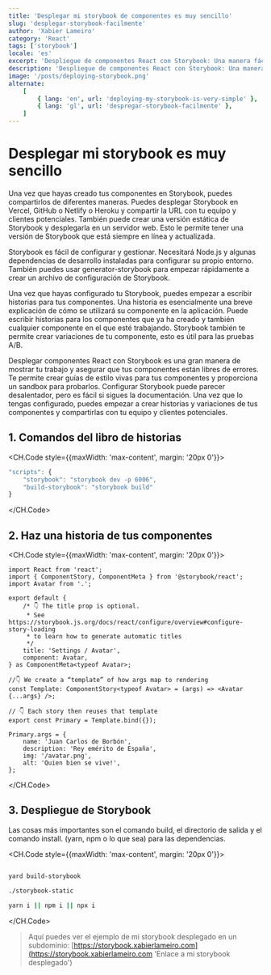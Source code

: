 ```yaml
---
title: 'Desplegar mi storybook de componentes es muy sencillo'
slug: 'desplegar-storybook-facilmente'
author: 'Xabier Lameiro'
category: 'React'
tags: ['storybook']
locale: 'es'
excerpt: 'Despliegue de componentes React con Storybook: Una manera fácil de mostrar tu trabajo. Estás buscando una manera fácil de mostrar tus componentes React y compartirlos?'
description: 'Despliegue de componentes React con Storybook: Una manera fácil de mostrar tu trabajo. Estás buscando una manera fácil de mostrar tus componentes React y compartirlos?'
image: '/posts/deploying-storybook.png'
alternate:
    [
        { lang: 'en', url: 'deploying-my-storybook-is-very-simple' },
        { lang: 'gl', url: 'despregar-storybook-facilmente' },
    ]
---
```


# Desplegar mi storybook es muy sencillo

<Date date="01-04-2023" />

<GoogleAdsense slot="6618374506" horizontal />

Una vez que hayas creado tus componentes en Storybook, puedes compartirlos de diferentes maneras. Puedes desplegar Storybook en Vercel, GitHub o Netlify o Heroku y compartir la URL con tu equipo y clientes potenciales.
También puede crear una versión estática de Storybook y desplegarla en un servidor web. Esto le permite tener una versión de Storybook que está siempre en línea y actualizada.

Storybook es fácil de configurar y gestionar. Necesitará Node.js y algunas dependencias de desarrollo instaladas para configurar su propio entorno. También puedes usar generator-storybook para empezar rápidamente a crear un archivo de configuración de Storybook.

Una vez que hayas configurado tu Storybook, puedes empezar a escribir historias para tus componentes. Una historia es esencialmente una breve explicación de cómo se utilizará su componente en la aplicación. Puede escribir historias para los componentes que ya ha
creado y también cualquier componente en el que esté trabajando. Storybook también te permite crear variaciones de tu componente, esto es útil para las pruebas A/B.

Desplegar componentes React con Storybook es una gran manera de mostrar tu trabajo y asegurar que tus componentes están libres de errores. Te permite crear guías de estilo vivas para tus componentes y proporciona un sandbox para probarlos.
Configurar Storybook puede parecer desalentador, pero es fácil si sigues la documentación. Una vez que lo tengas configurado, puedes empezar a crear historias y variaciones de tus componentes y compartirlas con tu equipo y clientes potenciales.

## 1. Comandos del libro de historias

<CH.Code style={{maxWidth: 'max-content', margin: '20px 0'}}>
```js package.json
"scripts": {
    "storybook": "storybook dev -p 6006",
    "build-storybook": "storybook build"
}
```
</CH.Code>

## 2. Haz una historia de tus componentes

<CH.Code style={{maxWidth: 'max-content', margin: '20px 0'}}>

```tsx Avatar.stories.tsx
import React from 'react';
import { ComponentStory, ComponentMeta } from '@storybook/react';
import Avatar from '.';

export default {
    /* 👇 The title prop is optional.
     * See https://storybook.js.org/docs/react/configure/overview#configure-story-loading
     * to learn how to generate automatic titles
     */
    title: 'Settings / Avatar',
    component: Avatar,
} as ComponentMeta<typeof Avatar>;

//👇 We create a “template” of how args map to rendering
const Template: ComponentStory<typeof Avatar> = (args) => <Avatar {...args} />;

// 👇 Each story then reuses that template
export const Primary = Template.bind({});

Primary.args = {
    name: 'Juan Carlos de Borbón',
    description: 'Rey emérito de España',
    img: '/avatar.png',
    alt: 'Quien bien se vive!',
};
```

</CH.Code>

## 3. Despliegue de Storybook

Las cosas más importantes son el comando build, el directorio de salida y el comando install. (yarn, npm o lo que sea) para las dependencias.

<CH.Code style={{maxWidth: 'max-content', margin: '20px 0'}}>

```bash

yard build-storybook

./storybook-static

yarn i || npm i || npx i

```

</CH.Code>

> Aquí puedes ver el ejemplo de mi storybook desplegado en un subdominio: [https://storybook.xabierlameiro.com](https://storybook.xabierlameiro.com 'Enlace a mi storybook desplegado')
